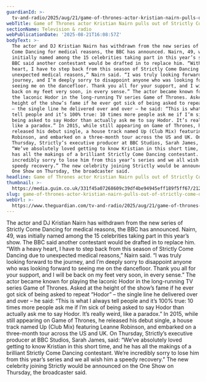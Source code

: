 ```yaml
---
guardianId: >-
  tv-and-radio/2025/aug/21/game-of-thrones-actor-kristian-nairn-pulls-out-strictly-come-dancing
webTitle: Game of Thrones actor Kristian Nairn pulls out of Strictly Come Dancing
sectionName: Television & radio
webPublicationDate: '2025-08-21T16:08:57Z'
bodyText: >-
  The actor and DJ Kristian Nairn has withdrawn from the new series of Strictly
  Come Dancing for medical reasons, the BBC has announced. Nairn, 49, was
  initially named among the 15 celebrities taking part in this year’s show. The
  BBC said another contestant would be drafted in to replace him. “With a heavy
  heart, I have to step back from this season of Strictly Come Dancing due to
  unexpected medical reasons,” Nairn said. “I was truly looking forward to the
  journey, and I’m deeply sorry to disappoint anyone who was looking forward to
  seeing me on the dancefloor. Thank you all for your support, and I will be
  back on my feet very soon, in every sense.” The actor became known for playing
  the laconic Hodor in the long-running TV series Game of Thrones. Asked at the
  height of the show’s fame if he ever got sick of being asked to repeat “Hodor”
  – the single line he delivered over and over – he said: “This is what I always
  tell people and it’s 100% true: 10 times more people ask me if I’m sick of
  being asked to say Hodor than actually ask me to say Hodor. It’s really weird,
  like a paradox.” In 2015, while still appearing on Game of Thrones, he
  released his debut single, a house track named Up (Club Mix) featuring Leanne
  Robinson, and embarked on a three-month tour across the US and UK. On
  Thursday, Strictly’s executive producer at BBC Studios, Sarah James, said:
  “We’ve absolutely loved getting to know Kristian in this short time, and he
  has all the makings of a brilliant Strictly Come Dancing contestant. We’re
  incredibly sorry to lose him from this year’s series and we all wish him a
  speedy recovery.” The new celebrity joining Strictly would be announced on the
  One Show on Thursday, the broadcaster said.
headline: Game of Thrones actor Kristian Nairn pulls out of Strictly Come Dancing
thumbnail: >-
  https://media.guim.co.uk/331f45a07268609c39df4be94945eff189f5ff67/212_0_1350_1080/500.jpg
slug: game-of-thrones-actor-kristian-nairn-pulls-out-of-strictly-come-dancing
webUrl: >-
  https://www.theguardian.com/tv-and-radio/2025/aug/21/game-of-thrones-actor-kristian-nairn-pulls-out-strictly-come-dancing
---
```

The actor and DJ Kristian Nairn has withdrawn from the new series of Strictly Come Dancing for medical reasons, the BBC has announced. Nairn, 49, was initially named among the 15 celebrities taking part in this year’s show. The BBC said another contestant would be drafted in to replace him. “With a heavy heart, I have to step back from this season of Strictly Come Dancing due to unexpected medical reasons,” Nairn said. “I was truly looking forward to the journey, and I’m deeply sorry to disappoint anyone who was looking forward to seeing me on the dancefloor. Thank you all for your support, and I will be back on my feet very soon, in every sense.” The actor became known for playing the laconic Hodor in the long-running TV series Game of Thrones. Asked at the height of the show’s fame if he ever got sick of being asked to repeat “Hodor” – the single line he delivered over and over – he said: “This is what I always tell people and it’s 100% true: 10 times more people ask me if I’m sick of being asked to say Hodor than actually ask me to say Hodor. It’s really weird, like a paradox.” In 2015, while still appearing on Game of Thrones, he released his debut single, a house track named Up (Club Mix) featuring Leanne Robinson, and embarked on a three-month tour across the US and UK. On Thursday, Strictly’s executive producer at BBC Studios, Sarah James, said: “We’ve absolutely loved getting to know Kristian in this short time, and he has all the makings of a brilliant Strictly Come Dancing contestant. We’re incredibly sorry to lose him from this year’s series and we all wish him a speedy recovery.” The new celebrity joining Strictly would be announced on the One Show on Thursday, the broadcaster said.
